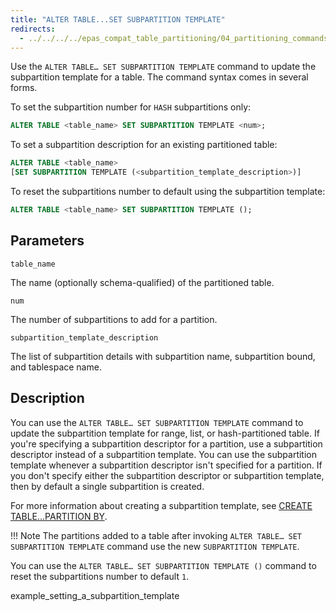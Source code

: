 ```yaml
---
title: "ALTER TABLE...SET SUBPARTITION TEMPLATE"
redirects:
  - ../../../../epas_compat_table_partitioning/04_partitioning_commands_compatible_with_oracle_databases/11_alter_table_set_subpartition_template #generated for docs/epas/reorg-role-use-case-mode
---
```


<div id="alter_table_set_subpartition_template" class="registered_link"></div>

Use the `ALTER TABLE… SET SUBPARTITION TEMPLATE` command to update the subpartition template for a table. The command syntax comes in several forms.

To set the subpartition number for `HASH` subpartitions only:

```sql
ALTER TABLE <table_name> SET SUBPARTITION TEMPLATE <num>;
```

To set a subpartition description for an existing partitioned table:

```sql
ALTER TABLE <table_name>
[SET SUBPARTITION TEMPLATE (<subpartition_template_description>)]
```

To reset the subpartitions number to default using the subpartition template:

```sql
ALTER TABLE <table_name> SET SUBPARTITION TEMPLATE ();
```

## Parameters

`table_name`

 The name (optionally schema-qualified) of the partitioned table.

`num`

 The number of subpartitions to add for a partition.

`subpartition_template_description`

 The list of subpartition details with subpartition name, subpartition bound, and tablespace name.

## Description

You can use the `ALTER TABLE… SET SUBPARTITION TEMPLATE` command to update the subpartition template for range, list, or hash-partitioned table. If you're specifying a subpartition descriptor for a partition, use a subpartition descriptor instead of a subpartition template. You can use the subpartition template whenever a subpartition descriptor isn't specified for a partition. If you don't specify either the subpartition descriptor or subpartition template, then by default a single subpartition is created. 

For more information about creating a subpartition template, see [CREATE TABLE...PARTITION BY](../../04_partitioning_commands_compatible_with_oracle_databases/01_create_table_partition_by/#create_table_partition_by).

!!! Note
    The partitions added to a table after invoking `ALTER TABLE… SET SUBPARTITION TEMPLATE` command use the new `SUBPARTITION TEMPLATE`.

You can use the `ALTER TABLE… SET SUBPARTITION TEMPLATE ()` command to reset the subpartitions number to default `1`.

<div class="toctree" maxdepth="3">

example_setting_a_subpartition_template 

</div>
